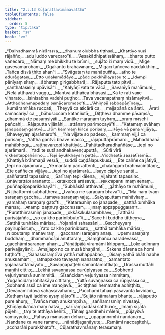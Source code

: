 ```yaml
---
title: "2.1.13 Cūḷarathavimānavatthu"
tableOfContents: false
sidebar:
  order: 5
type: "tipitaka"
basket: "su"
book: "vv"
---
```



<DynamicBreadcrumb />

<Division number="981" book="vv" bookNo="19" page="87">

<Paragraph number="824" type="verses" book="vv">
_“Daḷhadhammā nisārassa,_  
_dhanuṃ olubbha tiṭṭhasi;_  
_Khattiyo nusi rājañño,_  
_adu luddo vanecaro”ti._  

</Paragraph>

</Division>
<Division number="982" book="vv" bookNo="19" page="87">

<Paragraph number="825" type="verses" book="vv">
_“Assakādhipatissāhaṃ,_  
_bhante putto vanecaro;_  
_Nāmaṃ me bhikkhu te brūmi,_  
_sujāto iti maṃ vidū._  

</Paragraph>

</Division>
<Division number="983" book="vv" bookNo="19" page="87">

<Paragraph number="826" type="verses" book="vv">
_Mige gavesamānohaṃ,_  
_Ogāhanto brahāvanaṃ;_  
_Migaṃ tañceva nāddakkhiṃ,_  
_Tañca disvā ṭhito ahan”ti._  

</Paragraph>

</Division>
<Division number="984" book="vv" bookNo="19" page="87">

<Paragraph number="827" type="verses" book="vv">
_“Svāgataṃ te mahāpuñña,_  
_atho te adurāgataṃ;_  
_Etto udakamādāya,_  
_pāde pakkhālayassu te._  

</Paragraph>

</Division>
<Division number="985" book="vv" bookNo="19" page="87">

<Paragraph number="828" type="verses" book="vv">
_Idampi pānīyaṃ sītaṃ,_  
_ābhataṃ girigabbharā;_  
_Rājaputta tato pitvā,_  
_santhatasmiṃ upāvisā”ti._  

</Paragraph>

</Division>
<Division number="986" book="vv" bookNo="19" page="87">

<Paragraph number="829" type="verses" book="vv">
_“Kalyāṇī vata te vācā,_  
_Savanīyā mahāmuni;_  
_Nelā atthavatī vaggu,_  
_Mantvā atthañca bhāsasi._  

</Paragraph>

</Division>
<Division number="987" book="vv" bookNo="19" page="87">

<Paragraph number="830" type="verses" book="vv">
_Kā te rati vane viharato,_  
_Isinisabha vadehi puṭṭho;_  
_Tava vacanapathaṃ nisāmayitvā,_  
_Atthadhammapadaṃ samācaremase”ti._  

</Paragraph>

</Division>
<Division number="988" book="vv" bookNo="19" page="88">

<Paragraph number="831" type="verses" book="vv">
_“Ahiṃsā sabbapāṇīnaṃ,_  
_kumāramhāka ruccati;_  
_Theyyā ca aticārā ca,_  
_majjapānā ca ārati._  

</Paragraph>

</Division>
<Division number="989" book="vv" bookNo="19" page="88">

<Paragraph number="832" type="verses" book="vv">
_Ārati samacariyā ca,_  
_bāhusaccaṃ kataññutā;_  
_Diṭṭheva dhamme pāsaṃsā,_  
_dhammā ete pasaṃsiyāti._  

</Paragraph>

</Division>
<Division number="990" book="vv" bookNo="19" page="88">

<Paragraph number="833" type="verses" book="vv">
_Santike maraṇaṃ tuyhaṃ,_  
_oraṃ māsehi pañcahi;_  
_Rājaputta vijānāhi,_  
_attānaṃ parimocayā”ti._  

</Paragraph>

</Division>
<Division number="991" book="vv" bookNo="19" page="88">

<Paragraph number="834" type="verses" book="vv">
_“Katamaṃ svāhaṃ janapadaṃ gantvā,_  
_Kiṃ kammaṃ kiñca porisaṃ;_  
_Kāya vā pana vijjāya,_  
_Bhaveyyaṃ ajarāmaro”ti._  

</Paragraph>

</Division>
<Division number="992" book="vv" bookNo="19" page="88">

<Paragraph number="835" type="verses" book="vv">
_“Na vijjate so padeso,_  
_kammaṃ vijjā ca porisaṃ;_  
_Yattha gantvā bhave macco,_  
_rājaputtājarāmaro._  

</Paragraph>

</Division>
<Division number="993" book="vv" bookNo="19" page="88">

<Paragraph number="836" type="verses" book="vv">
_Mahaddhanā mahābhogā,_  
_raṭṭhavantopi khattiyā;_  
_Pahūtadhanadhaññāse,_  
_tepi no ajarāmarā._  

</Paragraph>

</Division>
<Division number="994" book="vv" bookNo="19" page="88">

<Paragraph number="837" type="verses" book="vv">
_Yadi te sutā andhakaveṇḍuputtā,_  
_Sūrā vīrā vikkantappahārino;_  
_Tepi āyukkhayaṃ pattā,_  
_Viddhastā sassatīsamā._  

</Paragraph>

</Division>
<Division number="995" book="vv" bookNo="19" page="88">

<Paragraph number="838" type="verses" book="vv">
_Khattiyā brāhmaṇā vessā,_  
_suddā caṇḍālapukkusā;_  
_Ete caññe ca jātiyā,_  
_tepi no ajarāmarā._  

</Paragraph>

</Division>
<Division number="996" book="vv" bookNo="19" page="88">

<Paragraph number="839" type="verses" book="vv">
_Ye mantaṃ parivattenti,_  
_chaḷaṅgaṃ brahmacintitaṃ;_  
_Ete caññe ca vijjāya,_  
_tepi no ajarāmarā._  

</Paragraph>

</Division>
<Division number="997" book="vv" bookNo="19" page="88">

<Paragraph number="840" type="verses" book="vv">
_Isayo cāpi ye santā,_  
_saññatattā tapassino;_  
_Sarīraṃ tepi kālena,_  
_vijahanti tapassino._  

</Paragraph>

</Division>
<Division number="998" book="vv" bookNo="19" page="88">

<Paragraph number="841" type="verses" book="vv">
_Bhāvitattāpi arahanto,_  
_katakiccā anāsavā;_  
_Nikkhipanti imaṃ dehaṃ,_  
_puññapāpaparikkhayā”ti._  

</Paragraph>

</Division>
<Division number="999" book="vv" bookNo="19" page="88">

<Paragraph number="842" type="verses" book="vv">
_“Subhāsitā atthavatī,_  
_gāthāyo te mahāmuni;_  
_Nijjhattomhi subhaṭṭhena,_  
_tvañca me saraṇaṃ bhavā”ti._  

</Paragraph>

</Division>
<Division number="1000" book="vv" bookNo="19" page="89">

<Paragraph number="843" type="verses" book="vv">
_“Mā maṃ tvaṃ saraṇaṃ gaccha,_  
_tameva saraṇaṃ vaja;_  
_Sakyaputtaṃ mahāvīraṃ,_  
_yamahaṃ saraṇaṃ gato”ti._  

</Paragraph>

</Division>
<Division number="1001" book="vv" bookNo="19" page="89">

<Paragraph number="844" type="verses" book="vv">
_“Katarasmiṃ so janapade,_  
_satthā tumhāka mārisa;_  
_Ahampi daṭṭhuṃ gacchissaṃ,_  
_jinaṃ appaṭipuggalan”ti._  

</Paragraph>

</Division>
<Division number="1002" book="vv" bookNo="19" page="89">

<Paragraph number="845" type="verses" book="vv">
_“Puratthimasmiṃ janapade,_  
_okkākakulasambhavo;_  
_Tatthāsi purisājañño,_  
_so ca kho parinibbuto”ti._  

</Paragraph>

</Division>
<Division number="1003" book="vv" bookNo="19" page="89">

<Paragraph number="846" type="verses" book="vv">
_“Sace hi buddho tiṭṭheyya,_  
_Satthā tumhāka mārisa;_  
_Yojanāni sahassāni,_  
_Gaccheyyaṃ payirupāsituṃ._  

</Paragraph>

</Division>
<Division number="1004" book="vv" bookNo="19" page="89">

<Paragraph number="847" type="verses" book="vv">
_Yato ca kho parinibbuto,_  
_satthā tumhāka mārisa;_  
_Nibbutampi mahāvīraṃ,_  
_gacchāmi saraṇaṃ ahaṃ._  

</Paragraph>

</Division>
<Division number="1005" book="vv" bookNo="19" page="89">

<Paragraph number="848" type="verses" book="vv">
_Upemi saraṇaṃ buddhaṃ,_  
_dhammañcāpi anuttaraṃ;_  
_Saṃghañca naradevassa,_  
_gacchāmi saraṇaṃ ahaṃ._  

</Paragraph>

</Division>
<Division number="1006" book="vv" bookNo="19" page="89">

<Paragraph number="849" type="verses" book="vv">
_Pāṇātipātā viramāmi khippaṃ,_  
_Loke adinnaṃ parivajjayāmi;_  
_Amajjapo no ca musā bhaṇāmi,_  
_Sakena dārena ca homi tuṭṭho”ti._  

</Paragraph>

</Division>
<Division number="1007" book="vv" bookNo="19" page="89">

<Paragraph number="850" type="verses" book="vv">
_“Sahassaraṃsīva yathā mahappabho,_  
_Disaṃ yathā bhāti nabhe anukkamaṃ;_  
_Tathāpakāro tavāyaṃ mahāratho,_  
_Samantato yojanasattamāyato._  

</Paragraph>

</Division>
<Division number="1008" book="vv" bookNo="19" page="89">

<Paragraph number="851" type="verses" book="vv">
_Suvaṇṇapaṭṭehi samantamotthaṭo,_  
_Urassa muttāhi maṇīhi cittito;_  
_Lekhā suvaṇṇassa ca rūpiyassa ca,_  
_Sobhenti veḷuriyamayā sunimmitā._  

</Paragraph>

</Division>
<Division number="1009" book="vv" bookNo="19" page="90">

<Paragraph number="852" type="verses" book="vv">
_Sīsañcidaṃ veḷuriyassa nimmitaṃ,_  
_Yugañcidaṃ lohitakāya cittitaṃ;_  
_Yuttā suvaṇṇassa ca rūpiyassa ca,_  
_Sobhanti assā ca ime manojavā._  

</Paragraph>

</Division>
<Division number="1010" book="vv" bookNo="19" page="90">

<Paragraph number="853" type="verses" book="vv">
_So tiṭṭhasi hemarathe adhiṭṭhito,_  
_Devānamindova sahassavāhano;_  
_Pucchāmi tāhaṃ yasavanta kovidaṃ,_  
_Kathaṃ tayā laddho ayaṃ uḷāro”ti._  

</Paragraph>

</Division>
<Division number="1011" book="vv" bookNo="19" page="90">

<Paragraph number="854" type="verses" book="vv">
_“Sujāto nāmahaṃ bhante,_  
_rājaputto pure ahuṃ;_  
_Tvañca maṃ anukampāya,_  
_saññamasmiṃ nivesayi._  

</Paragraph>

</Division>
<Division number="1012" book="vv" bookNo="19" page="90">

<Paragraph number="855" type="verses" book="vv">
_Khīṇāyukañca maṃ ñatvā,_  
_sarīraṃ pādāsi satthuno;_  
_Imaṃ sujāta pūjehi,_  
_taṃ te atthāya hehiti._  

</Paragraph>

</Division>
<Division number="1013" book="vv" bookNo="19" page="90">

<Paragraph number="856" type="verses" book="vv">
_Tāhaṃ gandhehi mālehi,_  
_pūjayitvā samuyyuto;_  
_Pahāya mānusaṃ dehaṃ,_  
_upapannomhi nandanaṃ._  

</Paragraph>

</Division>
<Division number="1014" book="vv" bookNo="19" page="90">

<Paragraph number="857" type="verses" book="vv">
_Nandane ca vane ramme,_  
_nānādijagaṇāyute;_  
_Ramāmi naccagītehi,_  
_accharāhi purakkhato”ti._  


</Paragraph>
</Division>

<Paragraph number="858" type="center" book="vv">
Cūḷarathavimānaṃ terasamaṃ.
</Paragraph>